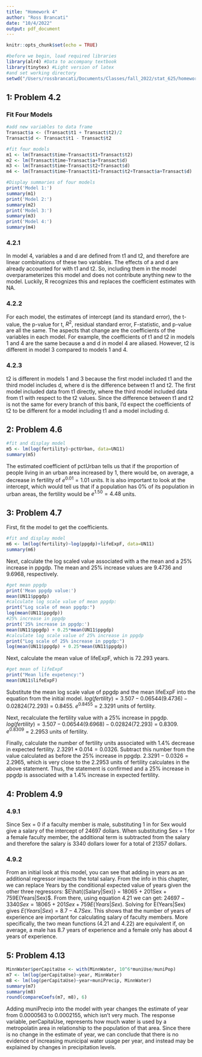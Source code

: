 ```yaml
---
title: "Homework 4"
author: "Ross Brancati"
date: "10/4/2022"
output: pdf_document
---
```


```r
knitr::opts_chunk$set(echo = TRUE)
```

```r
#before we begin, load required libraries
library(alr4) #Data to accompany textbook
library(tinytex) #Light version of latex
#and set working directory
setwd("/Users/rossbrancati/Documents/Classes/fall_2022/stat_625/homeworks/homework_4")
```

## 1: Problem 4.2
### Fit Four Models
```r
#add new variables to data frame
Transact$a <- (Transact$t1 + Transact$t2)/2
Transact$d <- Transact$t1 - Transact$t2

#fit four models
m1 <- lm(Transact$time~Transact$t1+Transact$t2)
m2 <- lm(Transact$time~Transact$a+Transact$d)
m3 <- lm(Transact$time~Transact$t2+Transact$d)
m4 <- lm(Transact$time~Transact$t1+Transact$t2+Transact$a+Transact$d)

#Display summaries of four models
print('Model 1:')
summary(m1)
print('Model 2:')
summary(m2)
print('Model 3:')
summary(m3)
print('Model 4:')
summary(m4)
```

### 4.2.1
In model 4, variables a and d are defined from t1 and t2, and therefore are linear combinations of these two variables. The effects of a and d are already accounted for with t1 and t2. So, including them in the model overparameterizes this model and does not contribute anything new to the model. Luckily, R recognizes this and replaces the coefficient estimates with NA.

### 4.2.2
For each model, the estimates of intercept (and its standard error), the t-value, the p-value for t, $R^2$, residual standard error, F-statistic, and p-value are all the same. The aspects that change are the coefficients of the variables in each model. For example, the coefficients of t1 and t2 in models 1 and 4 are the same because a and d in model 4 are aliased. However, t2 is different in model 3 compared to models 1 and 4. 

### 4.2.3
t2 is different in models 1 and 3 because the first model included t1 and the third model includes d, where d is the difference between t1 and t2. The first model included data from t1 directly, where the third model included data from t1 with respect to the t2 values. Since the difference between t1 and t2 is not the same for every branch of this bank, I'd expect the coefficients of t2 to be different for a model including t1 and a model including d.  

## 2: Problem 4.6
```r
#fit and display model
m5 <- lm(log(fertility)~pctUrban, data=UN11)
summary(m5)
```

The estimated coefficient of pctUrban tells us that if the proportion of people living in an urban area increased by 1, there would be, on average, a decrease in fertility of $e^{0.01} = 1.01$ units. It is also important to look at the intercept, which would tell us that if a population has 0% of its population in urban areas, the fertility would be $e^{1.50} = 4.48$ units. 


## 3: Problem 4.7
First, fit the model to get the coefficients.
```r
#fit and display model
m6 <- lm(log(fertility)~log(ppgdp)+lifeExpF, data=UN11)
summary(m6)
```
Next, calculate the log scaled value associated with a the mean and a 25% increase in ppgdp. The mean and 25% increase values are 9.4736 and 9.6968, respectively. 
```r
#get mean ppgdp
print('Mean ppgdp value:')
mean(UN11$ppgdp)
#calculate log scale value of mean ppgdp:
print("Log scale of mean ppgdp:")
log(mean(UN11$ppgdp))
#25% increase in ppgdp
print('25% increase in ppgdp:')
mean(UN11$ppgdp) + 0.25*mean(UN11$ppgdp)
#calculate log scale value of 25% increase in ppgdp
print("Log scale of 25% increase in ppgdp:")
log(mean(UN11$ppgdp) + 0.25*mean(UN11$ppgdp))
```

Next, calculate the mean value of lifeExpF, which is 72.293 years.
```r
#get mean of lifeExpF
print("Mean life expetency:")
mean(UN11$lifeExpF)
```

Substitute the mean log scale value of ppgdp and the mean lifeExpF into the equation from the initial model.
$log(fertility) = 3.507 - 0.06544(9.4736) - 0.02824(72.293)$ = 0.8455. $e^{0.8455}$ = 2.3291 units of fertility. 

Next, recalculate the fertility value with a 25% increase in ppgdp. $log(fertility) = 3.507 - 0.06544(9.6968) - 0.02824(72.293)$ = 0.8309. $e^{0.8309}$ = 2.2953 units of fertility. 

Finally, calculate the number of fertility units associated with 1.4% decrease in expected fertility. $2.3291*0.014 = 0.0326$. Subtract this number from the value calculated as before the 25% increase in ppgdp. $2.3291 - 0.0326 = 2.2965$, which is very close to the 2.2953 units of fertility calculates in the above statement. Thus, the statement is confirmed and a 25% increase in ppgdp is associated with a 1.4% increase in expected fertility. 


## 4: Problem 4.9
### 4.9.1
Since Sex = 0 if a faculty member is male, substituting 1 in for Sex would give a salary of the intercept of 24697 dollars. When substituting Sex = 1 for a female faculty member, the additional term is subtracted from the salary and therefore the salary is 3340 dollars lower for a total of 21357 dollars. 

### 4.9.2
From an initial look at this model, you can see that adding in years as an additional regressor impacts the total salary. From the info in this chapter, we can replace Years by the conditional expected value of years given the other three regressors: $E\hat{(Salary|Sex)} = 18065 + 201Sex + 759E(Years|Sex)$. From there, using equation 4.21 we can get: $24697 - 3340Sex = 18065 + 201Sex + 759E(Years|Sex)$. Solving for E(Years|Sex) gives $E(Years|Sex) = 8.7 - 4.7Sex$. This shows that the number of years of experience are important for calculating salary of faculty members. More specifically, the two mean functions (4.21 and 4.22) are equivalent if, on average, a male has 8.7 years of experience and a female only has about 4 years of experience. 

## 5: Problem 4.13
```r
MinnWater$perCapitaUse <- with(MinnWater, 10^6*muniUse/muniPop)
m7 <- lm(log(perCapitaUse)~year, MinnWater)
m8 <- lm(log(perCapitaUse)~year+muniPrecip, MinnWater)
summary(m7)
summary(m8)
round(compareCoefs(m7, m8), 6)

```
Adding muniPrecip into the model with year changes the estimate of year from 0.0000563 to 0.0002155, which isn't very much. The response variable, perCapitaUse, represents how much water is used by a metropolatin area in relationship to the population of that area. Since there is no change in the estimate of year, we can conclude that there is no evidence of increasing municipal water usage per year, and instead may be explained by changes in precipitation levels. 